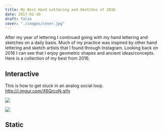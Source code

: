 ```yaml
---
title: My Best Hand Lettering and Sketches of 2016
date: 2017-01-16
draft: false
cover: "./images/cover.jpg"
---
```


After my year of lettering I continued going with my hand lettering and sketches on a daily basis. Much of my practice was inspired by other hand lettering and sketch artists that I found through Instagram. Looking back on 2016 I can see that I enjoy geometric shapes and ancient ideas/concepts. Here is a collection of my best from 2016.

## Interactive

This is how to get stuck in an analog social loop. http://i.imgur.com/X6QrcoN.gifv

<Flexbox gap>

[![](https://res.cloudinary.com/joelmturner/w_500,h_500,c_fill/blog/2017/01/viral-card-1-optimized.jpg)](https://res.cloudinary.com/joelmturner/w_500,h_500,c_fill/blog/2017/01/viral-card-1-optimized.jpg)

[![](https://res.cloudinary.com/joelmturner/w_500,h_500,c_fill/blog/2017/01/viral-card-2-optimized.jpg)](https://res.cloudinary.com/joelmturner/w_500,h_500,c_fill/blog/2017/01/viral-card-2-optimized.jpg)

</Flexbox>

## Static

<PostGallery collection='insta2016' />

<!-- \[gallery columns="5" link="file" size="medium" ids="17401,17402,17403,17404,17405,17406,17407,17408,17409,17410,17411,17412,17413,17414,17415,17416,17417,17418,17419,17420,17421,17422,17423,17424,17425,17426,17427,17428,17429,17430"\] -->
